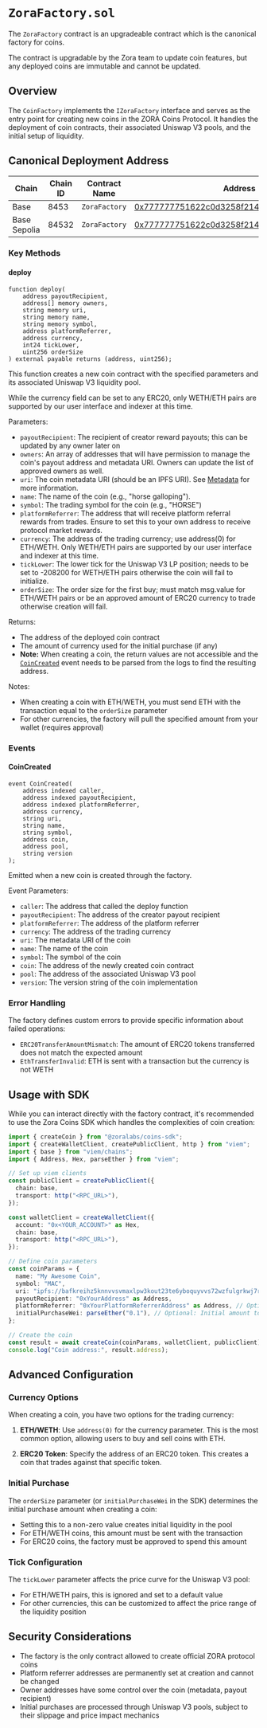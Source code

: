 # `ZoraFactory.sol`

The `ZoraFactory` contract is an upgradeable contract which is the canonical factory for coins.

The contract is upgradable by the Zora team to update coin features, but any deployed coins are immutable and cannot be updated.

## Overview

The `CoinFactory` implements the `IZoraFactory` interface and serves as the entry point for creating new coins in the ZORA Coins Protocol. It handles the deployment of coin contracts, their associated Uniswap V3 pools, and the initial setup of liquidity.

## Canonical Deployment Address

| Chain       | Chain ID | Contract Name | Address                                                                 |
|-------------|----------|---------------|-------------------------------------------------------------------------|
| Base        | 8453     | `ZoraFactory` | [0x777777751622c0d3258f214F9DF38E35BF45baF3](https://basescan.org/address/0x777777751622c0d3258f214F9DF38E35BF45baF3) |
| Base Sepolia| 84532    | `ZoraFactory` | [0x777777751622c0d3258f214F9DF38E35BF45baF3](https://sepolia.basescan.org/address/0x777777751622c0d3258f214F9DF38E35BF45baF3) |


### Key Methods

#### deploy

```solidity
function deploy(
    address payoutRecipient,
    address[] memory owners,
    string memory uri,
    string memory name,
    string memory symbol,
    address platformReferrer,
    address currency,
    int24 tickLower,
    uint256 orderSize
) external payable returns (address, uint256);
```

This function creates a new coin contract with the specified parameters and its associated Uniswap V3 liquidity pool.

While the currency field can be set to any ERC20, only WETH/ETH pairs are supported by our user interface and indexer at this time.

Parameters:
- `payoutRecipient`: The recipient of creator reward payouts; this can be updated by any owner later on
- `owners`: An array of addresses that will have permission to manage the coin's payout address and metadata URI. Owners can update the list of approved owners as well.
- `uri`: The coin metadata URI (should be an IPFS URI). See [Metadata](/coins/sdk/metadata) for more information.
- `name`: The name of the coin (e.g., "horse galloping").
- `symbol`: The trading symbol for the coin (e.g., "HORSE")
- `platformReferrer`: The address that will receive platform referral rewards from trades. Ensure to set this to your own address to receive protocol market rewards.
- `currency`: The address of the trading currency; use address(0) for ETH/WETH. Only WETH/ETH pairs are supported by our user interface and indexer at this time.
- `tickLower`: The lower tick for the Uniswap V3 LP position; needs to be set to -208200 for WETH/ETH pairs otherwise the coin will fail to initialize.
- `orderSize`: The order size for the first buy; must match msg.value for ETH/WETH pairs or be an approved amount of ERC20 currency to trade otherwise creation will fail.

Returns:
- The address of the deployed coin contract
- The amount of currency used for the initial purchase (if any)
- __Note:__ When creating a coin, the return values are not accessible and the [`CoinCreated`](#coin-created) event needs to be parsed from the logs to find the resulting address.

Notes:
- When creating a coin with ETH/WETH, you must send ETH with the transaction equal to the `orderSize` parameter
- For other currencies, the factory will pull the specified amount from your wallet (requires approval)

### Events

#### CoinCreated

```solidity
event CoinCreated(
    address indexed caller,
    address indexed payoutRecipient,
    address indexed platformReferrer,
    address currency,
    string uri,
    string name,
    string symbol,
    address coin,
    address pool,
    string version
);
```

Emitted when a new coin is created through the factory.

Event Parameters:
- `caller`: The address that called the deploy function
- `payoutRecipient`: The address of the creator payout recipient
- `platformReferrer`: The address of the platform referrer
- `currency`: The address of the trading currency
- `uri`: The metadata URI of the coin
- `name`: The name of the coin
- `symbol`: The symbol of the coin
- `coin`: The address of the newly created coin contract
- `pool`: The address of the associated Uniswap V3 pool
- `version`: The version string of the coin implementation

### Error Handling

The factory defines custom errors to provide specific information about failed operations:

- `ERC20TransferAmountMismatch`: The amount of ERC20 tokens transferred does not match the expected amount
- `EthTransferInvalid`: ETH is sent with a transaction but the currency is not WETH

## Usage with SDK

While you can interact directly with the factory contract, it's recommended to use the Zora Coins SDK which handles the complexities of coin creation:

```typescript
import { createCoin } from "@zoralabs/coins-sdk";
import { createWalletClient, createPublicClient, http } from "viem";
import { base } from "viem/chains";
import { Address, Hex, parseEther } from "viem";

// Set up viem clients
const publicClient = createPublicClient({
  chain: base,
  transport: http("<RPC_URL>"),
});

const walletClient = createWalletClient({
  account: "0x<YOUR_ACCOUNT>" as Hex,
  chain: base,
  transport: http("<RPC_URL>"),
});

// Define coin parameters
const coinParams = {
  name: "My Awesome Coin",
  symbol: "MAC",
  uri: "ipfs://bafkreihz5knnvvsvmaxlpw3kout23te6yboquyvvs72wzfulgrkwj7r7dm",
  payoutRecipient: "0xYourAddress" as Address,
  platformReferrer: "0xYourPlatformReferrerAddress" as Address, // Optional
  initialPurchaseWei: parseEther("0.1"), // Optional: Initial amount to purchase in Wei
};

// Create the coin
const result = await createCoin(coinParams, walletClient, publicClient);
console.log("Coin address:", result.address);
```


## Advanced Configuration

### Currency Options

When creating a coin, you have two options for the trading currency:

1. **ETH/WETH**: Use `address(0)` for the currency parameter. This is the most common option, allowing users to buy and sell coins with ETH.

2. **ERC20 Token**: Specify the address of an ERC20 token. This creates a coin that trades against that specific token.

### Initial Purchase

The `orderSize` parameter (or `initialPurchaseWei` in the SDK) determines the initial purchase amount when creating a coin:

- Setting this to a non-zero value creates initial liquidity in the pool
- For ETH/WETH coins, this amount must be sent with the transaction
- For ERC20 coins, the factory must be approved to spend this amount

### Tick Configuration

The `tickLower` parameter affects the price curve for the Uniswap V3 pool:

- For ETH/WETH pairs, this is ignored and set to a default value
- For other currencies, this can be customized to affect the price range of the liquidity position

## Security Considerations

- The factory is the only contract allowed to create official ZORA protocol coins
- Platform referrer addresses are permanently set at creation and cannot be changed
- Owner addresses have some control over the coin (metadata, payout recipient)
- Initial purchases are processed through Uniswap V3 pools, subject to their slippage and price impact mechanics

